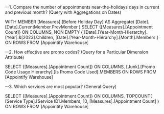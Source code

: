--1. Compare the number of appointments near-the-holidays days in current and previous month? (Query with Aggregations on Dates)

WITH MEMBER [Measures].[Before Holiday Day] AS 
    Aggregate(
        [Date].[Date].CurrentMember.PrevMember
    )
SELECT 
    {[Measures].[Appointment Count]} ON COLUMNS,
    NON EMPTY 
    {
        [Date].[Year-Month-Hierarchy].[Year].&[2023].Children,
        [Date].[Year-Month-Hierarchy].[Month].Members
    } ON ROWS
FROM [Appointify Warehouse]




--2. How effective are promo codes? (Query for a Particular Dimension Attribute)

SELECT 
    {[Measures].[Appointment Count]} ON COLUMNS,
    [Junk].[Promo Code Usage Hierarchy].[Is Promo Code Used].MEMBERS ON ROWS
FROM [Appointify Warehouse]




--3. Which services are most popular? (General Query)

SELECT 
    {[Measures].[Appointment Count]} ON COLUMNS,
	TOPCOUNT(
    [Service Type].[Service ID].Members,
	10,
	[Measures].[Appointment Count]
	) ON ROWS
FROM [Appointify Warehouse]
